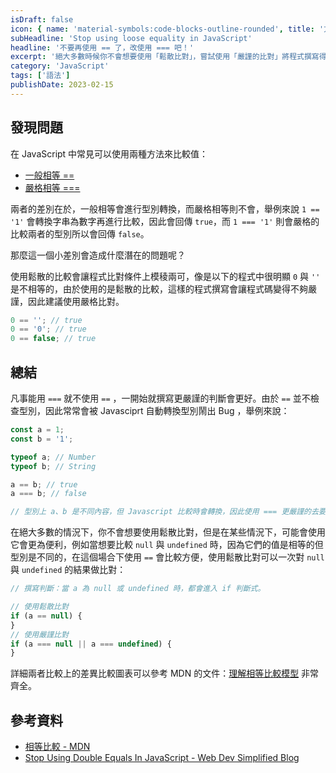 ```yaml
---
isDraft: false
icon: { name: 'material-symbols:code-blocks-outline-rounded', title: '方框上有代碼的符號' }
subHeadline: 'Stop using loose equality in JavaScript'
headline: '不要再使用 == 了，改使用 === 吧！'
excerpt: '絕大多數時候你不會想要使用「鬆散比對」，嘗試使用「嚴謹的比對」將程式撰寫得嚴謹精確一些。在絕大多數的情況下，你不會想要使用鬆散比對，但是在某些情況下，可能會使用它會更為便利，本篇文章將介紹相關取捨，以及你可以在什麼時候使用不同的比較方式。'
category: 'JavaScript'
tags: ['語法']
publishDate: 2023-02-15
---
```


## 發現問題

在 JavaScript 中常見可以使用兩種方法來比較值：

- [一般相等 ==](https://developer.mozilla.org/en-US/docs/Web/JavaScript/Reference/Operators/Equality)
- [嚴格相等 ===](https://developer.mozilla.org/zh-CN/docs/Web/JavaScript/Reference/Operators/Strict_equality)

兩者的差別在於，一般相等會進行型別轉換，而嚴格相等則不會，舉例來說 `1 == '1'` 會轉換字串為數字再進行比較，因此會回傳 `true`，而 `1 === '1'` 則會嚴格的比較兩者的型別所以會回傳 `false`。

那麼這一個小差別會造成什麼潛在的問題呢？

使用鬆散的比較會讓程式比對條件上模稜兩可，像是以下的程式中很明顯 `0` 與 `''` 是不相等的，由於使用的是鬆散的比較，這樣的程式撰寫會讓程式碼變得不夠嚴謹，因此建議使用嚴格比對。

```javascript
0 == ''; // true
0 == '0'; // true
0 == false; // true
```

## 總結

凡事能用 `===` 就不使用 `==` ，一開始就撰寫更嚴謹的判斷會更好。由於 `==` 並不檢查型別，因此常常會被 Javasciprt 自動轉換型別鬧出 Bug ，舉例來說：

```jsx
const a = 1;
const b = '1';

typeof a; // Number
typeof b; // String

a == b; // true
a === b; // false

// 型別上 a、b 是不同內容，但 Javascript 比較時會轉換，因此使用 === 更嚴謹的去要求比較「型別要一樣」。
```

在絕大多數的情況下，你不會想要使用鬆散比對，但是在某些情況下，可能會使用它會更為便利，例如當想要比較 `null` 與 `undefined` 時，因為它們的值是相等的但型別是不同的，在這個場合下使用 `==` 會比較方便，使用鬆散比對可以一次對 `null` 與 `undefined` 的結果做比對：

```javascript
// 撰寫判斷：當 a 為 null 或 undefined 時，都會進入 if 判斷式。

// 使用鬆散比對
if (a == null) {
}
// 使用嚴謹比對
if (a === null || a === undefined) {
}
```

詳細兩者比較上的差異比較圖表可以參考 MDN 的文件：[理解相等比較模型](https://developer.mozilla.org/zh-TW/docs/Web/JavaScript/Equality_comparisons_and_sameness#%E7%90%86%E8%A7%A3%E7%9B%B8%E7%AD%89%E6%AF%94%E8%BC%83%E6%A8%A1%E5%9E%8B) 非常齊全。

## 參考資料

- [相等比較 - MDN](https://developer.mozilla.org/zh-TW/docs/Web/JavaScript/Equality_comparisons_and_sameness)
- [Stop Using Double Equals In JavaScript - Web Dev Simplified Blog](https://blog.webdevsimplified.com/2020-08/==-vs-===/)
